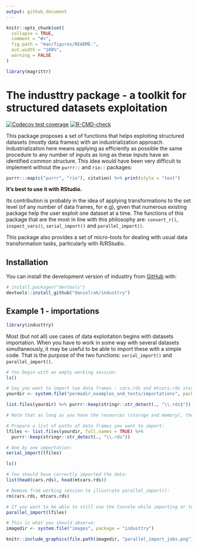 ```yaml
---
output: github_document
---
```


<!-- README.md is generated from README.Rmd. Please edit that file -->

```r
knitr::opts_chunk$set(
  collapse = TRUE,
  comment = "#>",
  fig.path = "man/figures/README-",
  out.width = "100%", 
  warning = FALSE
)
```

```r
library(magrittr)
```


# The industtry package - a toolkit for structured datasets exploitation

<!-- badges: start -->
[![Codecov test coverage](https://codecov.io/gh/danielrak/industtry/branch/master/graph/badge.svg)](https://app.codecov.io/gh/danielrak/industtry?branch=master)
[![R-CMD-check](https://github.com/danielrak/industtry/actions/workflows/R-CMD-check.yaml/badge.svg)](https://github.com/danielrak/industtry/actions/workflows/R-CMD-check.yaml)
<!-- badges: end -->

This package proposes a set of functions that helps exploiting structured datasets (mostly data frames) with an industrialization approach. Industrialization here means applying as efficiently as possible the same procedure to any number of inputs as long as these inputs have an identified common structure. This idea would have been very difficult to implement without the `purrr::` and `rio::` packages:

```r
purrr:::map(c("purrr", "rio"), citation) %>% print(style = "text")
```


**It's best to use it with RStudio.**

Its contribution is probably in the idea of applying transformations to the set level (of any number of data frames, for e.g), given that numerous existing package help the user exploit one dataset at a time. The functions of this package that are the most in line with this philosophy are: `convert_r()`, `inspect_vars()`, `serial_import()` and `parallel_import()`. 

This package also provides a set of micro-tools for dealing with usual data transformation tasks, particularly with R/RStudio.

## Installation

You can install the development version of industtry from [GitHub](https://github.com/) with:

``` r
# install.packages("devtools")
devtools::install_github("danielrak/industtry")
```

## Example 1 - importations

```r
library(industtry)
```

Most (but not all) use cases of data exploitation begins with datasets importation. When you have to work in some way with several datasets simultaneously, it may be useful to be able to import these with a simple code. That is the purpose of the two functions: `serial_import()` and `parallel_import()`.
  
```r
# You begin with an empty working session: 
ls()
```

```r
# Say you want to import two data frames : cars.rds and mtcars.rds stored somewhere accessible to you: 
yourdir <- system.file("permadir_examples_and_tests/importations", package = "industtry")

list.files(yourdir) %>% purrr::keep(stringr::str_detect(., "\\.rds$"))

# Note that as long as you have the resources (storage and memory), the procedure is the same for 2, 20, 200, ... data frames. 
```

```r
# Prepare a list of paths of data frames you want to import: 
lfiles <- list.files(yourdir, full.names = TRUE) %>% 
  purrr::keep(stringr::str_detect(., "\\.rds"))
```

```r
# One by one importation:
serial_import(lfiles)

ls()
```

```r
# You should have correctly imported the data: 
list(head(cars.rds), head(mtcars.rds))
```


```r
# Remove from working session to illustrate parallel_import(): 
rm(cars.rds, mtcars.rds)
```
  
```r
# If you want to be able to still use the Console while importing or to avoid interrupting all of the process after one failure: 
parallel_import(lfiles)
```

```r
# This is what you should observe: 
imagedir <- system.file("images", package = "industtry")

knitr::include_graphics(file.path(imagedir, "parallel_import_jobs.png"))
```

